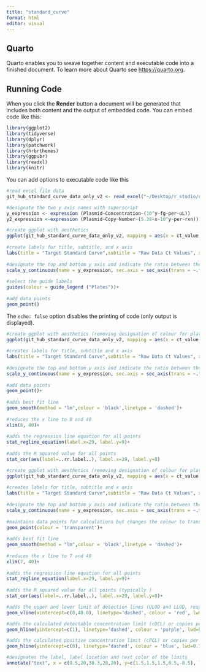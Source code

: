 ```yaml
---
title: "standard_curve"
format: html
editor: visual
---
```


## Quarto

Quarto enables you to weave together content and executable code into a finished document. To learn more about Quarto see <https://quarto.org>.

## Running Code

When you click the **Render** button a document will be generated that includes both content and the output of embedded code. You can embed code like this:

```r
library(ggplot2)
library(tidyverse) 
library(dplyr) 
library(patchwork) 
library(hrbrthemes) 
library(ggpubr)
library(readxl)
library(knitr)
```

You can add options to executable code like this

```r
#read excel file data
git_hub_standard_curve_data_only_v2 <- read_excel("~/Desktop/r_studio/cmv_standard_curve_data_only.xlsx")

#designate the two y axis names with superscript
y_expression <- expression (Plasmid~Concentration~(10^y~fg~per~uL)) 
y2_expression <-expression (Plasmid~Copy~Number~(5.38~x~10^y~per~rxn))
```

```r
#create ggplot with aesthetics
ggplot(git_hub_standard_curve_data_only_v2, mapping = aes(x = ct_value, y = cx_ss, colour = plate))+
  
#create labels for title, subtitle, and x axis
labs(title = "Target Standard Curve",subtitle = "Raw Data Ct Values", x = "Cyclic Threshold Value")+
  
#designate the top and bottom y axis and indicate the ratio between the two (*1 = 1/1, *0.5 = 1/2)
scale_y_continuous(name = y_expression, sec.axis = sec_axis(trans = ~.*0.5,name = y2_expression))+
  
#select the guide labels
guides(colour = guide_legend ("Plates"))+
  
#add data points
geom_point()
```

The `echo: false` option disables the printing of code (only output is displayed).

```r
#create ggplot with aesthetics (removing designation of colour for plates)
ggplot(git_hub_standard_curve_data_only_v2, mapping = aes(x = ct_value, y = cx_ss))+
  
#creates labels for title, subtitle and x axis
labs(title = "Target Standard Curve",subtitle = "Raw Data Ct Values", x = "Cyclic Threshold Value")+
  
#designate the top and bottom y axis and indicate the ratio between the two (*1 = 1/1, *0.5 = 1/2)
scale_y_continuous(name = y_expression, sec.axis = sec_axis(trans = ~.*0.5,name = y2_expression))+
  
#add data points
geom_point()+
  
#adds best fit line
geom_smooth(method = "lm",colour = 'black',linetype = 'dashed')+
  
#reduces the x line to 8 and 40 
xlim(8, 40)+
  
#adds the regression line equation for all points
stat_regline_equation(label.x=29, label.y=9)+
  
#adds the R squared value for all points
stat_cor(aes(label=..rr.label..), label.x=29, label.y=8)


```

```r
#create ggplot with aesthetics (removing designation of colour for plates)
ggplot(git_hub_standard_curve_data_only_v2, mapping = aes(x = ct_value, y = cx_ss))+
  
#creates labels for title, subtitle and x axis
labs(title = "Target Standard Curve",subtitle = "Raw Data Ct Values", x = "Cyclic Threshold Value")+
  
#designate the top and bottom y axis and indicate the ratio between the two (*1 = 1/1, *0.5 = 1/2)
scale_y_continuous(name = y_expression, sec.axis = sec_axis(trans = ~.*0.5,name = y2_expression))+
  
#maintains data points for calculations but changes the colour to transparent
geom_point(colour = 'transparent')+
  
#adds best fit line
geom_smooth(method = "lm",colour = 'black',linetype = 'dashed')+
  
#reduces the x line to 7 and 40 
xlim(7, 40)+
  
#adds the regression line equation for all points
stat_regline_equation(label.x=29, label.y=9)+
  
#adds the R squared value for all points (typically )
stat_cor(aes(label=..rr.label..), label.x=29, label.y=8)+

#adds the upper and lower limit of detection lines (ULOD and LLOD, respectively)
geom_vline(xintercept=c(8,40.0), linetype='dashed', colour = 'red', lwd=0.7)+

#adds the calculated detectable concentration limit (cDCL) or copies per mL (cpm)   
geom_hline(yintercept=c(1), linetype='dashed', colour = 'purple', lwd=0.7)+

#adds the calculated positive concentration limit (cPCL) or copies per mL (cpm)
geom_hline(yintercept=c(0), linetype='dashed', colour = 'blue', lwd=0.7)+

#designates the label, label location and text color of the limits
annotate("text", x = c(9.5,20,38.3,20,20), y=c(1.5,1.5,1.5,0.5,-0.5), label = c("ULOD", "cDCL >200 cpm", "LLOD","cPCL >100 cpm","cNCL <100 cpm"), colour = c("red","purple","red","blue","green4"))
```

